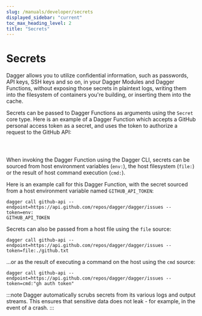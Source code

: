 ```yaml
---
slug: /manuals/developer/secrets
displayed_sidebar: "current"
toc_max_heading_level: 2
title: "Secrets"
---
```


# Secrets


Dagger allows you to utilize confidential information, such as passwords, API keys, SSH keys and so on, in your Dagger Modules and Dagger Functions, without exposing those secrets in plaintext logs, writing them into the filesystem of containers you're building, or inserting them into the cache.

Secrets can be passed to Dagger Functions as arguments using the `Secret` core type. Here is an example of a Dagger Function which accepts a GitHub personal access token as a secret, and uses the token to authorize a request to the GitHub API:

<Tabs groupId="language">
<TabItem value="Go">

```go file=./cookbook/snippets/secret-variable/go/main.go
```

</TabItem>
<TabItem value="Python">

```python file=./cookbook/snippets/secret-variable/python/main.py
```


</TabItem>
<TabItem value="TypeScript">

```typescript file=./cookbook/snippets/secret-variable/typescript/index.ts
```

</TabItem>
</Tabs>

When invoking the Dagger Function using the Dagger CLI, secrets can be sourced from host environment variables (`env:`), the host filesystem (`file:`) or the result of host command execution (`cmd:`).

Here is an example call for this Dagger Function, with the secret sourced from a host environment variable named `GITHUB_API_TOKEN`:

```shell
dagger call github-api --endpoint=https://api.github.com/repos/dagger/dagger/issues --token=env:
GITHUB_API_TOKEN
```

Secrets can also be passed from a host file using the `file` source:

```shell
dagger call github-api --endpoint=https://api.github.com/repos/dagger/dagger/issues --token=file:./github.txt
```

...or as the result of executing a command on the host using the `cmd` source:

```shell
dagger call github-api --endpoint=https://api.github.com/repos/dagger/dagger/issues --token=cmd:"gh auth token"
```

:::note
Dagger automatically scrubs secrets from its various logs and output streams. This ensures that sensitive data does not leak - for example, in the event of a crash.
:::
